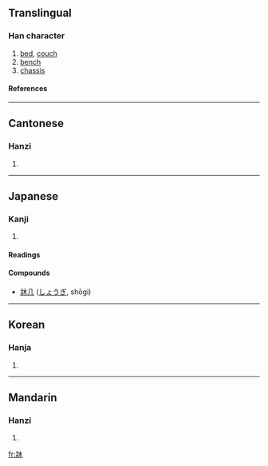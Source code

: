 {{see|床}}

==Translingual==
===Han character===
{{Han char|rn=90|rad=爿|as=04|sn=8|four=|canj=女一木 (VMD)}}
# [[bed]], [[couch]]
# [[bench]]
# [[chassis]]
====References====
{{Han ref|kx=0691.150|dkj=19763|dj=1104.110|hdz=42374.040|uh=7240|ud=29248}}

----
==Cantonese==
===Hanzi===
{{yue-hanzi|jyut=|y=chong4}}
# {{defn|Cantonese}}

----
==Japanese==
===Kanji===
{{ja-kanji|grade=|rs=爿04}}
# {{defn|Japanese}} 
====Readings====
{{ja-readings|on=[[そう]] (sō), [[しょう]] (shō)|kun=[[ゆか]] (yuka)}}
====Compounds====
*[[牀几]] ([[しょうぎ]], shōgi)
----
==Korean==
===Hanja===
{{ko-hanja|hangeul=상|eumhun=|rv=sang|mr=sang|y=sang}}
# {{defn|Korean}}

----
==Mandarin==
===Hanzi===
{{cmn-hanzi|pin=[[chuáng]] (chuang2), [[pàn]] (pan4), [[piān]] (pian1)|wg=ch'uang<sup>2</sup>, p'an<sup>4</sup>, p'ien<sup>1</sup>}}
# {{defn|Mandarin}}

[[fr:牀]]